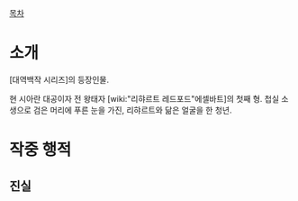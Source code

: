 [[목차]]

= 소개 =

[대역백작 시리즈]의 등장인물.

현 시아란 대공이자 전 왕태자 [wiki:"리햐르트 레드포드"에셀바트]의 첫째 형. 첩실 소생으로 검은 머리에 푸른 눈을 가진, 리햐르트와 닮은 얼굴을 한 청년.

= 작중 행적 =

== 진실 ==
